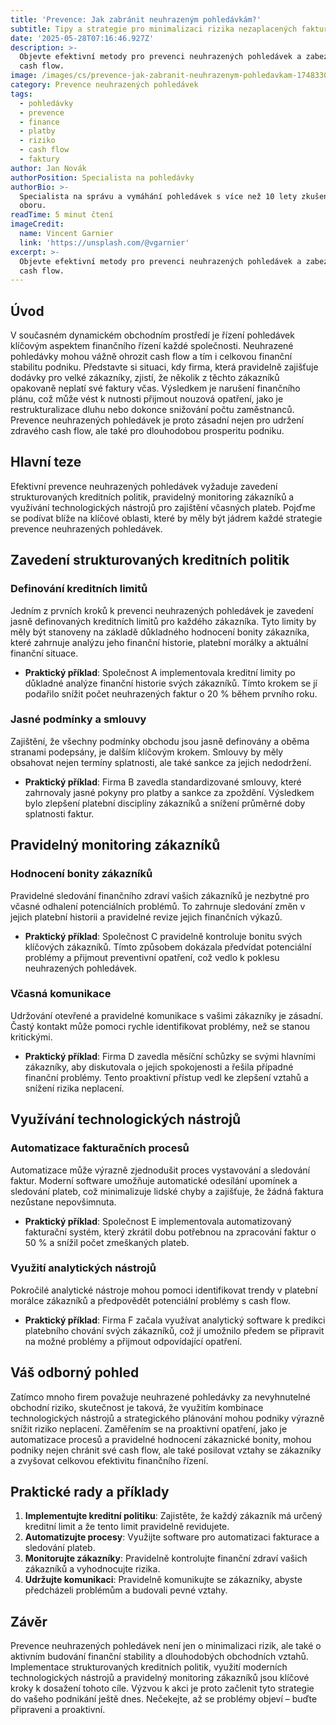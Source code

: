 ```yaml
---
title: 'Prevence: Jak zabránit neuhrazeným pohledávkám?'
subtitle: Tipy a strategie pro minimalizaci rizika nezaplacených faktur
date: '2025-05-28T07:16:46.927Z'
description: >-
  Objevte efektivní metody pro prevenci neuhrazených pohledávek a zabezpečení
  cash flow.
image: /images/cs/prevence-jak-zabranit-neuhrazenym-pohledavkam-1748330205882.jpg
category: Prevence neuhrazených pohledávek
tags:
  - pohledávky
  - prevence
  - finance
  - platby
  - riziko
  - cash flow
  - faktury
author: Jan Novák
authorPosition: Specialista na pohledávky
authorBio: >-
  Specialista na správu a vymáhání pohledávek s více než 10 lety zkušeností v
  oboru.
readTime: 5 minut čtení
imageCredit:
  name: Vincent Garnier
  link: 'https://unsplash.com/@vgarnier'
excerpt: >-
  Objevte efektivní metody pro prevenci neuhrazených pohledávek a zabezpečení
  cash flow.
---
```

## Úvod

V současném dynamickém obchodním prostředí je řízení pohledávek klíčovým aspektem finančního řízení každé společnosti. Neuhrazené pohledávky mohou vážně ohrozit cash flow a tím i celkovou finanční stabilitu podniku. Představte si situaci, kdy firma, která pravidelně zajišťuje dodávky pro velké zákazníky, zjistí, že několik z těchto zákazníků opakovaně neplatí své faktury včas. Výsledkem je narušení finančního plánu, což může vést k nutnosti přijmout nouzová opatření, jako je restrukturalizace dluhu nebo dokonce snižování počtu zaměstnanců. Prevence neuhrazených pohledávek je proto zásadní nejen pro udržení zdravého cash flow, ale také pro dlouhodobou prosperitu podniku.

## Hlavní teze

Efektivní prevence neuhrazených pohledávek vyžaduje zavedení strukturovaných kreditních politik, pravidelný monitoring zákazníků a využívání technologických nástrojů pro zajištění včasných plateb. Pojďme se podívat blíže na klíčové oblasti, které by měly být jádrem každé strategie prevence neuhrazených pohledávek.

## Zavedení strukturovaných kreditních politik

### Definování kreditních limitů

Jedním z prvních kroků k prevenci neuhrazených pohledávek je zavedení jasně definovaných kreditních limitů pro každého zákazníka. Tyto limity by měly být stanoveny na základě důkladného hodnocení bonity zákazníka, které zahrnuje analýzu jeho finanční historie, platební morálky a aktuální finanční situace.

- **Praktický příklad**: Společnost A implementovala kreditní limity po důkladné analýze finanční historie svých zákazníků. Tímto krokem se jí podařilo snížit počet neuhrazených faktur o 20 % během prvního roku.

### Jasné podmínky a smlouvy

Zajištění, že všechny podmínky obchodu jsou jasně definovány a oběma stranami podepsány, je dalším klíčovým krokem. Smlouvy by měly obsahovat nejen termíny splatnosti, ale také sankce za jejich nedodržení.

- **Praktický příklad**: Firma B zavedla standardizované smlouvy, které zahrnovaly jasné pokyny pro platby a sankce za zpoždění. Výsledkem bylo zlepšení platební disciplíny zákazníků a snížení průměrné doby splatnosti faktur.

## Pravidelný monitoring zákazníků

### Hodnocení bonity zákazníků

Pravidelné sledování finančního zdraví vašich zákazníků je nezbytné pro včasné odhalení potenciálních problémů. To zahrnuje sledování změn v jejich platební historii a pravidelné revize jejich finančních výkazů.

- **Praktický příklad**: Společnost C pravidelně kontroluje bonitu svých klíčových zákazníků. Tímto způsobem dokázala předvídat potenciální problémy a přijmout preventivní opatření, což vedlo k poklesu neuhrazených pohledávek.

### Včasná komunikace

Udržování otevřené a pravidelné komunikace s vašimi zákazníky je zásadní. Častý kontakt může pomoci rychle identifikovat problémy, než se stanou kritickými.

- **Praktický příklad**: Firma D zavedla měsíční schůzky se svými hlavními zákazníky, aby diskutovala o jejich spokojenosti a řešila případné finanční problémy. Tento proaktivní přístup vedl ke zlepšení vztahů a snížení rizika neplacení.

## Využívání technologických nástrojů

### Automatizace fakturačních procesů

Automatizace může výrazně zjednodušit proces vystavování a sledování faktur. Moderní software umožňuje automatické odesílání upomínek a sledování plateb, což minimalizuje lidské chyby a zajišťuje, že žádná faktura nezůstane nepovšimnuta.

- **Praktický příklad**: Společnost E implementovala automatizovaný fakturační systém, který zkrátil dobu potřebnou na zpracování faktur o 50 % a snížil počet zmeškaných plateb.

### Využití analytických nástrojů

Pokročilé analytické nástroje mohou pomoci identifikovat trendy v platební morálce zákazníků a předpovědět potenciální problémy s cash flow.

- **Praktický příklad**: Firma F začala využívat analytický software k predikci platebního chování svých zákazníků, což jí umožnilo předem se připravit na možné problémy a přijmout odpovídající opatření.

## Váš odborný pohled

Zatímco mnoho firem považuje neuhrazené pohledávky za nevyhnutelné obchodní riziko, skutečnost je taková, že využitím kombinace technologických nástrojů a strategického plánování mohou podniky výrazně snížit riziko neplacení. Zaměřením se na proaktivní opatření, jako je automatizace procesů a pravidelné hodnocení zákaznické bonity, mohou podniky nejen chránit své cash flow, ale také posilovat vztahy se zákazníky a zvyšovat celkovou efektivitu finančního řízení.

## Praktické rady a příklady

1. **Implementujte kreditní politiku**: Zajistěte, že každý zákazník má určený kreditní limit a že tento limit pravidelně revidujete.
2. **Automatizujte procesy**: Využijte software pro automatizaci fakturace a sledování plateb.
3. **Monitorujte zákazníky**: Pravidelně kontrolujte finanční zdraví vašich zákazníků a vyhodnocujte rizika.
4. **Udržujte komunikaci**: Pravidelně komunikujte se zákazníky, abyste předcházeli problémům a budovali pevné vztahy.

## Závěr

Prevence neuhrazených pohledávek není jen o minimalizaci rizik, ale také o aktivním budování finanční stability a dlouhodobých obchodních vztahů. Implementace strukturovaných kreditních politik, využití moderních technologických nástrojů a pravidelný monitoring zákazníků jsou klíčové kroky k dosažení tohoto cíle. Výzvou k akci je proto začlenit tyto strategie do vašeho podnikání ještě dnes. Nečekejte, až se problémy objeví – buďte připraveni a proaktivní.
